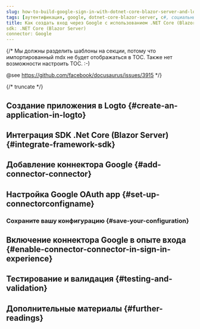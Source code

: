 ```yaml
---
slug: how-to-build-google-sign-in-with-dotnet-core-blazor-server-and-logto
tags: [аутентификация, google, dotnet-core-blazor-server, c#, социальный вход, вход, логин]
title: Как создать вход через Google с использованием .NET Core (Blazor Server)
sdk: .NET Core (Blazor Server)
connector: Google
---
```


{/*
  Мы должны разделить шаблоны на секции, потому что импортированный mdx не будет отображаться в TOC.
  Также нет возможности настроить TOC. :-)

  @see https://github.com/facebook/docusaurus/issues/3915
*/}




{/* truncate */}

<Intro connector={connector} sdk=".NET Core (Blazor Server)" link="https://learn.microsoft.com/en-us/aspnet/core/blazor/hosting-models?view=aspnetcore-9.0#blazor-server" />

## Создание приложения в Logto \{#create-an-application-in-logto}

<CreateApplication type="Традиционное веб-приложение" framework=".Net Core (Blazor Server)" />

## Интеграция SDK .Net Core (Blazor Server) \{#integrate-framework-sdk}

<IntegrateSdk />

## Добавление коннектора Google \{#add-connector-connector}

<AddSocialConnector connector={connector} framework=".Net Core (Blazor Server)" />

## Настройка Google OAuth app \{#set-up-connectorconfigname}

<ConnectorGuide />

### Сохраните вашу конфигурацию \{#save-your-configuration}

<SaveYourConfiguration connector={connector} />

## Включение коннектора Google в опыте входа \{#enable-connector-connector-in-sign-in-experience}

<EnableSocialConnector connector={connector} />

## Тестирование и валидация \{#testing-and-validation}

<TestingAndValidation connector={connector} sdk=".NET Core (Blazor Server)" />

## Дополнительные материалы \{#further-readings}

<FurtherReadings />